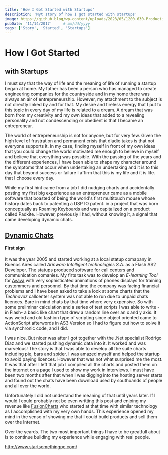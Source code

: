 ```yaml
---
title: 'How I Got Started with Startups'
description: 'Myt story of how I got started with startups'
image: https://github.blog/wp-content/uploads/2023/05/1200.630-Productivity-wLogo@2x.png?resize=1600%2C850
pubDate: '11/14/2017'     # mm/dd/yyyy
tags: ['Story', 'Started', 'Startups']
---
```


# How I Got Started
## with Startups

I must say that the way of life and the meaning of life of running a startup began at home. My father has been a person who has managed to create engineering companies for the countryside and in my home there was always an air of entrepreneurship. However, my attachment to the subject is not directly linked by and for that. My desire and tireless energy that I put to this topic in every day of my life is related to a dream. A dream that was born from my creativity and my own ideas that added to a revealing personality and not condescending or obedient is that I became an entrepreneur.

The world of entrepreneurship is not for anyone, but for very few. Given the high level of frustration and permanent crisis that diadio takes is that not everyone supports it. In my case, finding myself in front of my own ideas that you could change the world motivated me enough to believe in myself and believe that everything was possible. With the passing of the years and the different experiences, I have been able to shape my character around the symptoms that occur when undertaking an undertaking and it is to this day that beyond success or failure I affirm that this is my life and it is life. that I choose every day.

While my first hint came from a job I did nudging charts and accidentally posting my first big experience as an entrepreneur came as a mobile software that boasted of being the world's first multitouch mouse whose history dates back to patenting a USPTO patent. in a project that was born conceptually as Roaming Keyboards and was capitalized on a product called Padkite. However, previously I had, without knowing it, a signal that came developing dynamic chats.


## [Dynamic Chats](#dynamic-chats)
#### First sign

It was the year 2005 and started working at a local statup comapany in Buenos Aires called <i>Arinware Intelligent technologies S.A.</i> as a Flash AS2 Developer. The statups produced software for call centers and communication comanies. My firts task was to develop an <i>E-learning Tool</i> for <a href="https://en.wikipedia.org/wiki/Avaya" target="_blank">Avaya</a> with very sophisticated animations of phones displays for training custommers and personnel. By that time the company was facing financial problems and I have been asked to take a look at some charts that the <i>Technovoz</i> callcenter system was not able to run due to unpaid chats licences. Bare in mind chats by that time where very expensive. So with some preliminar calculation and a series of test scripts I was able to write -in Flash- a basic like chart that drew a random line over an x and y axis. It was weird and old fashion type of scripting since object oriented came to ActionScript afterwords in AS3 Version so I had to figure out how to solve it via synchronic code, and I did.

I was nice. But nicer was after I got together with the .Net specialist Rodrigo Diaz and we started pushing dynamic data into it. It worked and was marvelous! The story is that I was able to develop all the suite charts including pie, bars and spider. I was amazed myself and helped the startup to avoid paying licences. However that was not what surprised me the most. It was that after I left that job I compiled all the charts and posted them on the internet on a page I used to show my work in interviews. I must have been two months after that when I was digging into the hosting server starts and found out the chats have been download used by southoands of people and all over the world.

Unfortunately I did not undertand the meaning of that until years later. If I would I could probably not be even writting this post and enjoing my revenue like <a href="https://www.fusioncharts.com" targer="_blank">FusionCharts</a> who started at that time with similar technology as I accomplished with my very own hands. This experience opened my mind in the senso of showing me that I could build products and sell them over the Internet.

Over the yeards. The two most important things I have to be greatfull about is to continue building my experience while engaging with real people.

http://www.startsomethingpc.com/

